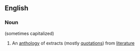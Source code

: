==English==

===Noun===
{{en-noun}} (sometimes capitalized)

# {{label|en|dated}} An [[anthology]] of extracts (mostly [[quotation]]s) from [[literature]]